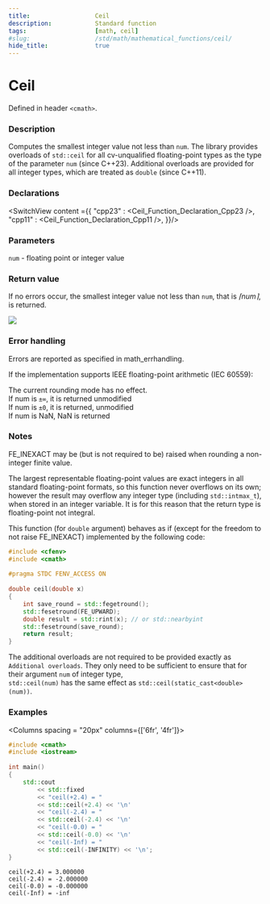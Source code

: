 ```yaml
---
title:                  Ceil
description:            Standard function
tags:                   [math, ceil]
#slug:                  /std/math/mathematical_functions/ceil/
hide_title:             true
---
```




# Ceil

Defined in header `<cmath>`.

### Description

Computes the smallest integer value not less than `num`. 
The library provides overloads of `std::ceil` for all cv-unqualified floating-point types as the type of the parameter `num` (since C++23).
Additional overloads are provided for all integer types, which are treated as `double`
(since C++11).



### Declarations

<SwitchView content ={{
    "cpp23" : <Ceil_Function_Declaration_Cpp23 />,
    "cpp11" : <Ceil_Function_Declaration_Cpp11 />,
}}/>


### Parameters
 
`num` - floating point or integer value

### Return value

If no errors occur, the smallest integer value not less than `num`, that is *⌈num⌉*, is returned.

<Image maxheight={300}
        src="/img/doc/math/ciel/math-ceil.svg"
    />

### Error handling

Errors are reported as specified in math_errhandling.

If the implementation supports IEEE floating-point arithmetic (IEC 60559):

The current rounding mode has no effect.<br/>
If num is `±∞`, it is returned unmodified<br/>
If num is `±0`, it is returned, unmodified<br/>
If num is NaN, NaN is returned<br/>

### Notes
FE_INEXACT may be (but is not required to be) raised when rounding a non-integer finite value.

The largest representable floating-point values are exact integers in all standard floating-point formats, 
so this function never overflows on its own; however the result may overflow any integer type (including `std::intmax_t`), 
when stored in an integer variable. It is for this reason that the return type is floating-point not integral.

This function (for `double` argument) behaves as if (except for the freedom to not raise FE_INEXACT) implemented by the following code:
```cpp
#include <cfenv>
#include <cmath>
 
#pragma STDC FENV_ACCESS ON
 
double ceil(double x)
{
    int save_round = std::fegetround();
    std::fesetround(FE_UPWARD);
    double result = std::rint(x); // or std::nearbyint
    std::fesetround(save_round);
    return result;
}
```
The additional overloads are not required to be provided exactly as `Additional overloads`. 
They only need to be sufficient to ensure that for their argument `num` of integer type, <br/>
`std::ceil(num)` has the same effect as `std::ceil(static_cast<double>(num))`.

### Examples



<Columns spacing = "20px" columns={['6fr', '4fr']}>
<div>

```cpp
#include <cmath>
#include <iostream>
 
int main()
{
    std::cout 
        << std::fixed
        << "ceil(+2.4) = " 
        << std::ceil(+2.4) << '\n'
        << "ceil(-2.4) = " 
        << std::ceil(-2.4) << '\n'
        << "ceil(-0.0) = " 
        << std::ceil(-0.0) << '\n'
        << "ceil(-Inf) = " 
        << std::ceil(-INFINITY) << '\n';
}

```

</div>

<div>

```plaintext title="Result"
ceil(+2.4) = 3.000000
ceil(-2.4) = -2.000000
ceil(-0.0) = -0.000000
ceil(-Inf) = -inf
```

</div>
</Columns>
